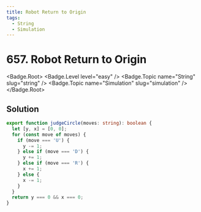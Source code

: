 ```yaml
---
title: Robot Return to Origin
tags:
  - String
  - Simulation
---
```


# 657. Robot Return to Origin

<Badge.Root>
  <Badge.Level level="easy" />
  <Badge.Topic name="String" slug="string" />
  <Badge.Topic name="Simulation" slug="simulation" />
</Badge.Root>

## Solution

```typescript filename="solution.ts" copy
export function judgeCircle(moves: string): boolean {
  let [y, x] = [0, 0];
  for (const move of moves) {
    if (move === 'U') {
      y -= 1;
    } else if (move === 'D') {
      y += 1;
    } else if (move === 'R') {
      x += 1;
    } else {
      x -= 1;
    }
  }
  return y === 0 && x === 0;
}
```

<ProblemLink
  codingSite="leetcode"
  href="https://leetcode.com/problems/robot-return-to-origin"
  title="Robot Return to Origin"
/>
